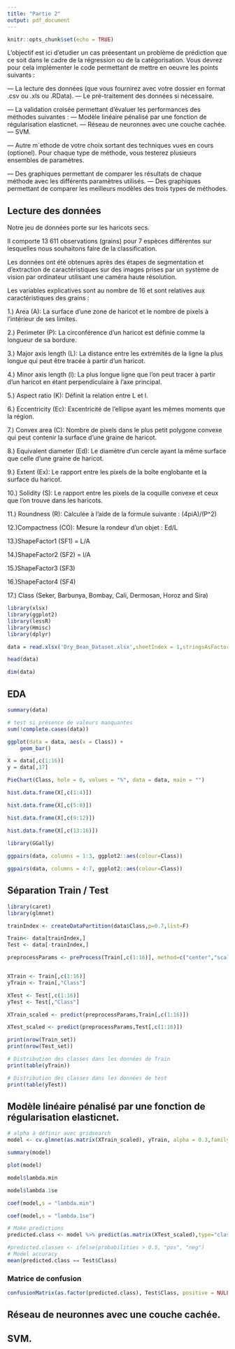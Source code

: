 ---
title: "Partie 2"
output: pdf_document
---


```{r setup, include=FALSE}
knitr::opts_chunk$set(echo = TRUE)
```

L’objectif est ici d'etudier un cas préesentant un problème de prédiction que ce soit dans le cadre de
la régression ou de la catégorisation. Vous devrez pour cela implémenter le code permettant de mettre
en oeuvre les points suivants :

— La lecture des données (que vous fournirez avec votre dossier en format .csv ou .xls ou .RData).
— Le pré-traitement des données si nécessaire.

— La validation croisée permettant d’évaluer les performances des méthodes suivantes :
— Modèle linéaire pénalisé par une fonction de régularisation elasticnet.
— Réseau de neuronnes avec une couche cachée.
— SVM.

— Autre m´ethode de votre choix sortant des techniques vues en cours (optionel).
Pour chaque type de méthode, vous testerez plusieurs ensembles de paramètres.


— Des graphiques permettant de comparer les résultats de chaque méthode avec les différents paramètres utilisés.
— Des graphiques permettant de comparer les meilleurs modèles des trois types de méthodes.

## Lecture des données

Notre jeu de données porte sur les haricots secs. 

Il comporte 13 611 observations (grains) pour 7 espèces différentes sur lesquelles nous souhaitons faire de la classification.

Les données ont été obtenues après des étapes de segmentation et d'extraction de caractéristiques sur des images prises par un système de vision par ordinateur utilisant une caméra haute résolution.

Les variables explicatives sont au nombre de 16 et sont relatives aux caractéristiques des grains : 

1.) Area (A): La surface d'une zone de haricot et le nombre de pixels à l'intérieur de ses limites.

2.) Perimeter (P): La circonférence d'un haricot est définie comme la longueur de sa bordure.

3.) Major axis length (L): La distance entre les extrémités de la ligne la plus longue qui peut être tracée à partir d'un haricot.

4.) Minor axis length (l): La plus longue ligne que l'on peut tracer à partir d'un haricot en étant perpendiculaire à l'axe principal.

5.) Aspect ratio (K): Définit la relation entre L et l.

6.) Eccentricity (Ec): Excentricité de l'ellipse ayant les mêmes moments que la région.

7.) Convex area (C): Nombre de pixels dans le plus petit polygone convexe qui peut contenir la surface d'une graine de haricot.

8.) Equivalent diameter (Ed): Le diamètre d'un cercle ayant la même surface que celle d'une graine de haricot.

9.) Extent (Ex): Le rapport entre les pixels de la boîte englobante et la surface du haricot.

10.) Solidity (S): Le rapport entre les pixels de la coquille convexe et ceux que l'on trouve dans les haricots.

11.) Roundness (R): Calculée à l'aide de la formule suivante : (4piA)/(P^2)

12.)Compactness (CO): Mesure la rondeur d'un objet : Ed/L

13.)ShapeFactor1 (SF1) = L/A

14.)ShapeFactor2 (SF2) = l/A

15.)ShapeFactor3 (SF3)

16.)ShapeFactor4 (SF4)

17.) Class (Seker, Barbunya, Bombay, Cali, Dermosan, Horoz and Sira)


```{r}
library(xlsx)
library(ggplot2)
library(lessR)
library(Hmisc)
library(dplyr)
```

```{r}
data = read.xlsx('Dry_Bean_Dataset.xlsx',sheetIndex = 1,stringsAsFactors=TRUE)
```


```{r}
head(data)
```


```{r}
dim(data)
```
## EDA

```{r}
summary(data)
```


```{r}
# test si présence de valeurs manquantes
sum(!complete.cases(data))
```


```{r}
ggplot(data = data, aes(x = Class)) +
    geom_bar()
```

```{r}
X = data[,c(1:16)]
y = data[,17]
```


```{r}
PieChart(Class, hole = 0, values = "%", data = data, main = "")
```
```{r}
hist.data.frame(X[,c(1:4)])
```


```{r}
hist.data.frame(X[,c(5:8)])
```


```{r}
hist.data.frame(X[,c(9:12)])
```


```{r}
hist.data.frame(X[,c(13:16)])
```


```{r}
library(GGally)
 
ggpairs(data, columns = 1:3, ggplot2::aes(colour=Class)) 
```


```{r}
ggpairs(data, columns = 4:7, ggplot2::aes(colour=Class))
```

## Séparation Train / Test

```{r}
library(caret)
library(glmnet)
```


```{r}
trainIndex <- createDataPartition(data$Class,p=0.7,list=F)

Train<- data[trainIndex,]
Test <- data[-trainIndex,]

preprocessParams <- preProcess(Train[,c(1:16)], method=c("center","scale"))


XTrain <- Train[,c(1:16)]
yTrain <- Train[,"Class"] 

XTest <- Test[,c(1:16)]
yTest <- Test[,"Class"] 

XTrain_scaled <- predict(preprocessParams,Train[,c(1:16)])

XTest_scaled <- predict(preprocessParams,Test[,c(1:16)])
```


```{r}
print(nrow(Train_set))
print(nrow(Test_set))
```


```{r}
# Distribution des classes dans les données de Train 
print(table(yTrain))
```

```{r}
# Distribution des classes dans les données de test 
print(table(yTest))
```

## Modèle linéaire pénalisé par une fonction de régularisation elasticnet.

```{r}
# alpha à définir avec gridsearch
model <- cv.glmnet(as.matrix(XTrain_scaled), yTrain, alpha = 0.3,family = "multinomial")
```

```{r}
summary(model)
```

```{r}
plot(model)
```
```{r}
model$lambda.min
```


```{r}
model$lambda.1se
```

```{r}
coef(model,s = "lambda.min")
```

```{r}
coef(model,s = "lambda.1se")
```


```{r}
# Make predictions
predicted.class <- model %>% predict(as.matrix(XTest_scaled),type="class")
```

```{r}
#predicted.classes <- ifelse(probabilities > 0.5, "pos", "neg")
# Model accuracy
mean(predicted.class == Test$Class)
```
### Matrice de confusion

```{r}
confusionMatrix(as.factor(predicted.class), Test$Class, positive = NULL, dnn = c("Prediction", "Reference"))
```

## Réseau de neuronnes avec une couche cachée.


## SVM.

```{r}
```


```{r}
```


```{r}
```


```{r}
```


```{r}
```


```{r}
```


```{r}
```


```{r}
```


```{r}
```

